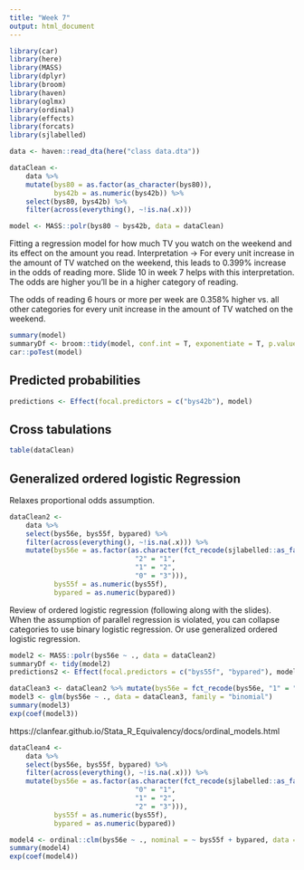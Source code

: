 ```yaml
---
title: "Week 7"
output: html_document
---
```


```r
library(car)
library(here)
library(MASS)
library(dplyr)
library(broom)
library(haven)
library(oglmx)
library(ordinal)
library(effects)
library(forcats)
library(sjlabelled)
```

```r
data <- haven::read_dta(here("class data.dta"))

dataClean <-
    data %>%
    mutate(bys80 = as.factor(as_character(bys80)),
           bys42b = as.numeric(bys42b)) %>%
    select(bys80, bys42b) %>%
    filter(across(everything(), ~!is.na(.x)))
```

```r
model <- MASS::polr(bys80 ~ bys42b, data = dataClean)
```

Fitting a regression model for how much TV you watch on the weekend and its effect on the amount you read. Interpretation -> For every unit increase in the amount of TV watched on the weekend, this leads to 0.399% increase in the odds of reading more. Slide 10 in week 7 helps with this interpretation. The odds are higher you'll be in a higher category of reading.

The odds of reading 6 hours or more per week are 0.358% higher vs. all other categories for every unit increase in the amount of TV watched on the weekend.

```r
summary(model)
summaryDf <- broom::tidy(model, conf.int = T, exponentiate = T, p.value = T)
car::poTest(model)
```

## Predicted probabilities

```r
predictions <- Effect(focal.predictors = c("bys42b"), model)
```

## Cross tabulations

```r
table(dataClean)
```

## Generalized ordered logistic Regression

Relaxes proportional odds assumption.

```r
dataClean2 <-
    data %>%
    select(bys56e, bys55f, bypared) %>%
    filter(across(everything(), ~!is.na(.x))) %>%
    mutate(bys56e = as.factor(as.character(fct_recode(sjlabelled::as_factor(bys56e),
                               "2" = "1",
                               "1" = "2",
                               "0" = "3"))),
           bys55f = as.numeric(bys55f),
           bypared = as.numeric(bypared))
```

Review of ordered logistic regression (following along with the slides). When the assumption of parallel regression is violated, you can collapse categories to use binary logistic regression. Or use generalized ordered logistic regression.

```r
model2 <- MASS::polr(bys56e ~ ., data = dataClean2)
summaryDf <- tidy(model2)
predictions2 <- Effect(focal.predictors = c("bys55f", "bypared"), model2)
```

```r
dataClean3 <- dataClean2 %>% mutate(bys56e = fct_recode(bys56e, "1" = "2"))
model3 <- glm(bys56e ~ ., data = dataClean3, family = "binomial")
summary(model3)
exp(coef(model3))
```

https://clanfear.github.io/Stata_R_Equivalency/docs/ordinal_models.html

```r
dataClean4 <-
    data %>%
    select(bys56e, bys55f, bypared) %>%
    filter(across(everything(), ~!is.na(.x))) %>%
    mutate(bys56e = as.factor(as.character(fct_recode(sjlabelled::as_factor(bys56e),
                               "0" = "1",
                               "1" = "2",
                               "2" = "3"))),
           bys55f = as.numeric(bys55f),
           bypared = as.numeric(bypared))

model4 <- ordinal::clm(bys56e ~ ., nominal = ~ bys55f + bypared, data = dataClean4)
summary(model4)
exp(coef(model4))
```

